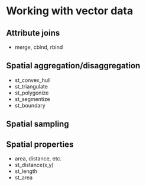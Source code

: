 # Working with vector data {#vector}

## Attribute joins

- merge, cbind, rbind

## Spatial aggregation/disaggregation

- st_convex_hull
- st_triangulate
- st_polygonize
- st_segmentize
- st_boundary

## Spatial sampling

## Spatial properties

- area, distance, etc.
- st_distance(x,y)
- st_length
- st_area

